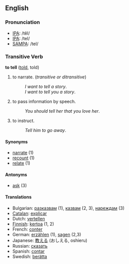 ==English==

=== Pronunciation ===
*[[w:IPA|IPA]]: /tĕl/
*[[w:IPA|IPA]]: /tel/
*[[w:SAMPA|SAMPA]]: /tel/

===Transitive Verb ===

'''to tell''' ([[told]], told)

# to narrate. (''transitive or ditransitive'')
#: ''I want to tell a story''.
#: ''I want to tell you a story''.
# to pass information by speech.
#: ''You should tell her that you love her''.
# to instruct.
#: ''Tell him to go away''.

==== Synonyms ====
*[[narrate]] (1)
*[[recount]] (1)
*[[relate]] (1)

==== Antonyms ====
*[[ask]] (3)

==== Translations ====
*Bulgarian: [[разказвам]] (1), [[казвам]] (2, 3), [[нареждам]] (3)
*[[Catalan]]: [[explicar]]
*Dutch: [[vertellen]]
*[[Finnish]]: [[kertoa]] (1, 2)
*French: [[conter]]
*German: [[erzählen]] (1), [[sagen]] (2,3)
*Japanese: [[教える]] (おしえる, oshieru)
*Russian: [[сказать]]
*Spanish: [[contar]]
*Swedish: [[berätta]]